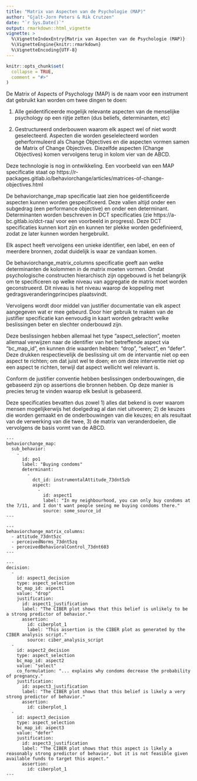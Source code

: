 ---
title: "Matrix van Aspecten van de Psychologie (MAP)"
author: "Gjalt-Jorn Peters & Rik Crutzen"
date: "`r Sys.Date()`"
output: rmarkdown::html_vignette
vignette: >
  %\VignetteIndexEntry{Matrix van Aspecten van de Psychologie (MAP)}
  %\VignetteEngine{knitr::rmarkdown}
  %\VignetteEncoding{UTF-8}
---

```{r setup, include = FALSE}
knitr::opts_chunk$set(
  collapse = TRUE,
  comment = "#>"
)
```


De Matrix of Aspects of Psychology (MAP) is de naam voor een instrument dat gebruikt kan worden om twee dingen te doen: 

1. Alle geidentificeerde mogelijk relevante aspecten van de menselijke psychology op een rijtje zetten (dus beliefs, determinanten, etc) 

2. Gestructureerd onderbouwen waarom elk aspect wel of niet wordt geselecteerd. Aspecten die worden geselelecteerd worden geherformuleerd als Change Objectives en die aspecten vormen samen de Matrix of Change Objectives. Diezelfde aspecten (Change Objectives) komen vervolgens terug in kolom vier van de ABCD. 

Deze technologie is nog in ontwikkeling. Een voorbeeld van een MAP specificatie staat op https://r-packages.gitlab.io/behaviorchange/articles/matrices-of-change-objectives.html 

De behaviorchange_map specificatie laat zien hoe geidentificeerde aspecten kunnen worden gespecificeerd. Deze vallen altijd onder een subgedrag (een performance objective) en onder een determinant. Determinanten worden beschreven in DCT specificaties (zie https://a-bc.gitlab.io/dct-raa/ voor een voorbeeld in progress). Deze DCT specificaties kunnen kort zijn en kunnen ter plekke worden gedefinieerd, zodat ze later kunnen worden hergebruikt. 

Elk aspect heeft vervolgens een unieke identifier, een label, en een of meerdere bronnen, zodat duidelijk is waar ze vandaan komen. 

De behaviorchange_matrix_columns specificatie geeft aan welke determinanten de kolommen in de matrix moeten vormen. Omdat psychologische constructen hierarchisch zijn opgebouwd is het belangrijk om te specificeren op welke niveau van aggregatie de matrix moet worden geconstrueerd. Dit niveau is het niveau waarop de koppeling met gedragsveranderingprincipes plaatsvindt. 

Vervolgens wordt door middel van justifier documentatie van elk aspect aangegeven wat er mee gebeurd. Door hier gebruik te maken van de justifier specificatie kan eenvoudig in kaart worden gebracht welke beslissingen beter en slechter onderbouwd zijn. 

Deze beslissingen hebben allemaal het type "aspect_selection", moeten allemaal verwijzen naar de identifier van het betreffende aspect via "bc_map_id", en kunnen drie waarden hebben: "drop", "select", en "defer". Deze drukken respectievelijk de beslissing uit om de intervantie niet op een aspect te richten; om dat juist wel te doen; en om deze interventie niet op een aspect te richten, terwijl dat aspect wellicht wel relevant is. 

Conform de justifier conventie hebben beslissingen onderbouwingen, die gebaseerd zijn op assertions die bronnen hebben. Op deze manier is precies terug te vinden waarop elk besluit is gebaseerd. 

Deze specificaties bevatten dus zowel 1) alles dat bekend is over waarom mensen mogelijkerwijs het doelgedrag al dan niet uitvoeren; 2) de keuzes die worden gemaakt en de onderbouwingen van die keuzes; en als resultaat van de verwerking van die twee, 3) de matrix van veranderdoelen, die vervolgens de basis vormt van de ABCD. 


```
---
behaviorchange_map:
  sub_behavior:
    -
      id: po1
      label: "Buying condoms"
      determinant:
        -
          dct_id: instrumentalAttitude_73dnt5zb
          aspect:
            -
              id: aspect1
              label: "In my neighbourhood, you can only buy condoms at the 7/11, and I don't want people seeing me buying condoms there."
              source: some_source_id
---
```

```
---
behaviorchange_matrix_columns:
  - attitude_73dnt5zc
  - perceivedNorms_73dnt5zq
  - perceivedBehavioralControl_73dnt603
---
```



```
---
decision:
  -
    id: aspect1_decision
    type: aspect_selection
    bc_map_id: aspect1
    value: "drop"
    justification:
      id: aspect1_justification
      label: "The CIBER plot shows that this belief is unlikely to be a strong predictor of behavior."
      assertion:
        id: ciberplot_1
        label: "This assertion is the CIBER plot as generated by the CIBER analysis script."
        source: ciber_analysis_script
  -
    id: aspect2_decision
    type: aspect_selection
    bc_map_id: aspect2
    value: "select"
    co_formulation: "... explains why condoms decrease the probability of pregnancy."
    justification:
      id: aspect3_justification
      label: "The CIBER plot shows that this belief is likely a very strong predictor of behavior."
      assertion:
        id: ciberplot_1
  -
    id: aspect3_decision
    type: aspect_selection
    bc_map_id: aspect3
    value: "defer"
    justification:
      id: aspect3_justification
      label: "The CIBER plot shows that this aspect is likely a reasonably strong predictor of behavior, but it is not feasible given available funds to target this aspect."
      assertion:
        id: ciberplot_1
---
```


